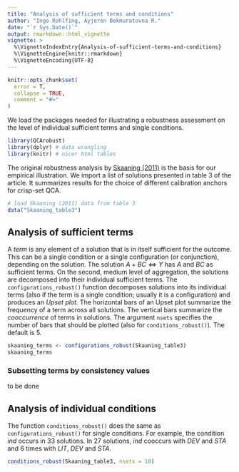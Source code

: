 ```yaml
---
title: "Analysis of sufficient terms and conditions"
author: "Ingo Rohlfing, Ayjeren Bekmuratovna R."
date: "`r Sys.Date()`"
output: rmarkdown::html_vignette
vignette: >
  %\VignetteIndexEntry{Analysis-of-sufficient-terms-and-conditions}
  %\VignetteEngine{knitr::rmarkdown}
  %\VignetteEncoding{UTF-8}
---
```


```r
knitr::opts_chunk$set(
  error = T,
  collapse = TRUE,
  comment = "#>"
)
```

We load the packages needed for illustrating a robustness assessment on the level of individual sufficient terms and single conditions.
```r
library(QCArobust)
library(dplyr) # data wrangling
library(knitr) # nicer html tables
```

The original robustness analysis by [Skaaning (2011)](http://10.599/004912451404818) is the basis for our empirical illustration. We import a list of solutions presented in table 3 of the article. It summarizes results for the choice of different calibration anchors for crisp-set QCA.

```r
# load Skaaning (2011) data from table 3
data("Skaaning_table3")
```

## Analysis of sufficient terms
A *term* is any element of a solution that is in itself sufficient for the outcome. This can be a single condition or a single configuration (or conjunction), depending on the solution. The solution $A + BC \Leftrightarrow Y$ has $A$ and $BC$ as sufficient terms. On the second, medium level of aggregation, the solutions are decomposed into their individual sufficient terms. The `configurations_robust()` function decomposes solutions into its individual terms (also if the term is a single condition; usually it is a configuration) and produces an *Upset plot*. The horizontal bars of an Upset plot summarize the frequency of a term across all solutions. The vertical bars summarize the *cooccurrence* of terms in solutions. The argument `nsets` specifies the number of bars that should be plotted (also for `conditions_robust()`). The default is 5. 

```r
skaaning_terms <- configurations_robust(Skaaning_table3)
skaaning_terms
```

### Subsetting terms by consistency values
to be done

## Analysis of individual conditions
The function `conditions_robust()` does the same as `configurations_robust()` for single conditions. For example, the condition *ind* occurs in 33 solutions. In 27 solutions, *ind* cooccurs with *DEV* and *STA* and 6 times with *LIT*, *DEV* and *STA*.

```r
conditions_robust(Skaaning_table3, nsets = 10)
```
